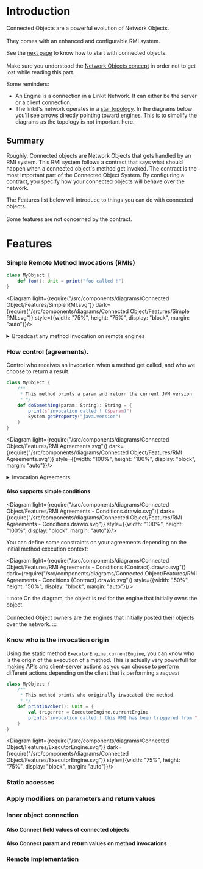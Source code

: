 
# Introduction


Connected Objects are a powerful evolution of Network Objects.<br></br>
They comes with an enhanced and configurable RMI system.

See the <a href={pages.gnom.caches.connected_objects.cache}>next page</a> to know how to start with connected objects.<br></br>
Make sure you understood the <a href={pages.gnom.naming.index}>Network Objects concept</a> in order not to get lost while reading this part.

Some reminders:
- An Engine is a connection in a Linkit Network. It can either be the server or a client connection.
- The linkit's network operates in a <a href="https://learnlearn.uk/alevelcs/wp-content/uploads/sites/20/2020/02/star-topology.png">star topology</a>.
In the diagrams below you'll see arrows directly pointing toward engines.
This is to simplify the diagrams as the topology is not important here.

## Summary

Roughly, Connected objects are Network Objects that gets handled by an <orange>RMI system</orange>.
This RMI system follows a <orange>contract</orange> that says what should happen when a connected object's method get invoked.
The <orange>contract</orange> is the <orange>most important</orange> part of the <orange>Connected Object System</orange>.
By configuring a contract, you specify how your connected objects will <orange>behave</orange> over the <orange>network</orange>.

The Features list below will introduce to things you can do with connected objects.<br></br>
Some features are not concerned by the contract.

# Features

### Simple Remote Method Invocations (RMIs)

```scala
class MyObject {
    def foo(): Unit = print("foo called !")
}
```

<Diagram light={require("/src/components/diagrams/Connected Object/Features/Simple RMI.svg")}
         dark={require("/src/components/diagrams/Connected Object/Features/Simple RMI.svg")}
         style={{width: "75%", height: "75%", display: "block", margin: "auto"}}/>

<details>
    <summary>Broadcast any method invocation on remote engines</summary>
    <div>
        All method invocations can be spread out on other engines in order to simulate a "cloud" object being accessed
        from other engines and which internal state is completely synchronized.
    </div>
</details>

### Flow control (agreements).
Control who receives an invocation when a method get called, and who we choose to return a result.

```scala
class MyObject {
    /**
     * This method prints a param and return the current JVM version.
     * */
    def doSomething(param: String): String = {
        print(s"invocation called ! ($param)")
        System.getProperty("java.version")
    }
}
```

<Diagram light={require("/src/components/diagrams/Connected Object/Features/RMI Agreements.svg")}
         dark={require("/src/components/diagrams/Connected Object/Features/RMI Agreements.svg")}
         style={{width: "100%", height: "100%", display: "block", margin: "auto"}}/>

<details>
    <summary>Invocation Agreements</summary>
    <div>
        You can define a contract for methods and specify agreements that controls the invocation flow over the network.<br></br>
        As the example shows, it's also possible to <orange>appoint</orange> an engine that'll have to return a result
        when performing a call on multiple engines<br></br>
    </div>
</details>

#### Also supports simple conditions

<Diagram light={require("/src/components/diagrams/Connected Object/Features/RMI Agreements - Conditions.drawio.svg")}
         dark={require("/src/components/diagrams/Connected Object/Features/RMI Agreements - Conditions.drawio.svg")}
         style={{width: "100%", height: "100%", display: "block", margin: "auto"}}/>


You can define some constraints on your agreements depending on the initial method execution context:

<Diagram
    light={require("/src/components/diagrams/Connected Object/Features/RMI Agreements - Conditions (Contract).drawio.svg")}
    dark={require("/src/components/diagrams/Connected Object/Features/RMI Agreements - Conditions (Contract).drawio.svg")}
    style={{width: "50%", height: "50%", display: "block", margin: "auto"}}/>

:::note
On the diagram, the object is red for the engine that initially owns the object.<br></br>
Connected Object owners are the engines that initially posted their objects over the network.
:::

### Know who is the invocation origin

Using the static method `ExecutorEngine.currentEngine`, you can know who is the origin of the execution of a method.
This is actually very powerfull for making APIs and client-server actions as you can choose to perform different actions depending on the client
that is performing a _request_

```scala
class MyObject {
    /**
     * This method prints who originally invocated the method.
     * */
    def printInvoker(): Unit = {
        val trigerrer = ExecutorEngine.currentEngine
        print(s"invocation called ! this RMI has been triggered from " + trigerrer.identifier)
    }
}
```

<Diagram light={require("/src/components/diagrams/Connected Object/Features/ExecutorEngine.svg")}
         dark={require("/src/components/diagrams/Connected Object/Features/ExecutorEngine.svg")}
         style={{width: "75%", height: "75%", display: "block", margin: "auto"}}/>

### Static accesses

### Apply modifiers on parameters and return values

### Inner object connection

#### Also Connect field values of connected objects

#### Also Connect param and return values on method invocations

### Remote Implementation

